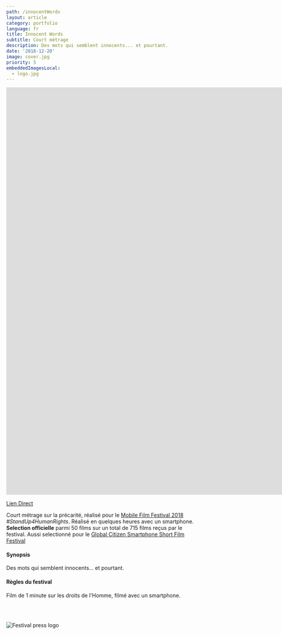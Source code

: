 ```yaml
---
path: /innocentWords
layout: article
category: portfolio
language: fr
title: Innocent Words
subtitle: Court métrage
description: Des mots qui semblent innocents... et pourtant.
date: '2018-12-20'
image: cover.jpg
priority: 5
embeddedImagesLocal:
  - logo.jpg
---
```


<iframe
  src="https://www.youtube.com/embed/V4CsJzZjhOk?rel=0"
  frameborder="0"
  allowfullscreen
  width="1920"
  height="1080"
></iframe>

[Lien Direct](https://www.youtube.com/watch?v=V4CsJzZjhOk)

Court métrage sur la précarité, réalisé pour le [Mobile Film Festival 2018](https://mobilefilmfestival.com/) _#StandUp4HumanRights_.
Réalisé en quelques heures avec un smartphone.
**Selection officielle** parmi 50 films sur un total de 715 films reçus par le festival.
Aussi selectionné pour le [Global Citizen Smartphone Short Film Festival](//www.oncaravan.org/global-citizen)

#### Synopsis

Des mots qui semblent innocents... et pourtant.

#### Règles du festival

Film de 1 minute sur les droits de l'Homme, filmé avec un smartphone.

<br />
<br />

![Festival press logo](logo.jpg)
